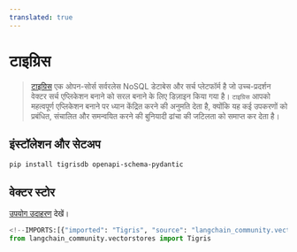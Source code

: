 ```yaml
---
translated: true
---
```


# टाइग्रिस

> [टाइग्रिस](https://tigrisdata.com) एक ओपन-सोर्स सर्वरलेस NoSQL डेटाबेस और सर्च प्लेटफॉर्म है जो उच्च-प्रदर्शन वेक्टर सर्च एप्लिकेशन बनाने को सरल बनाने के लिए डिज़ाइन किया गया है।
> `टाइग्रिस` आपको महत्वपूर्ण एप्लिकेशन बनाने पर ध्यान केंद्रित करने की अनुमति देता है, क्योंकि यह कई उपकरणों को प्रबंधित, संचालित और समन्वयित करने की बुनियादी ढांचा की जटिलता को समाप्त कर देता है।

## इंस्टॉलेशन और सेटअप

```bash
pip install tigrisdb openapi-schema-pydantic
```

## वेक्टर स्टोर

[उपयोग उदाहरण](/docs/integrations/vectorstores/tigris) देखें।

```python
<!--IMPORTS:[{"imported": "Tigris", "source": "langchain_community.vectorstores", "docs": "https://api.python.langchain.com/en/latest/vectorstores/langchain_community.vectorstores.tigris.Tigris.html", "title": "Tigris"}]-->
from langchain_community.vectorstores import Tigris
```
